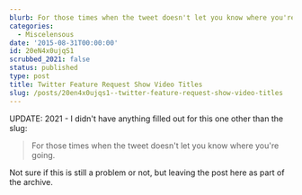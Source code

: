 ```yaml
---
blurb: For those times when the tweet doesn't let you know where you're going.
categories:
  - Miscelensous
date: '2015-08-31T00:00:00'
id: 20eN4x0ujqS1
scrubbed_2021: false
status: published
type: post
title: Twitter Feature Request Show Video Titles
slug: /posts/20en4x0ujqs1--twitter-feature-request-show-video-titles
---
```


UPDATE: 2021 - I didn't have anything filled out for this one other than the slug:


> For those times when the tweet doesn't let you know where you're going.

Not sure if this is still a problem or not, but leaving the post here as part of the archive. 

